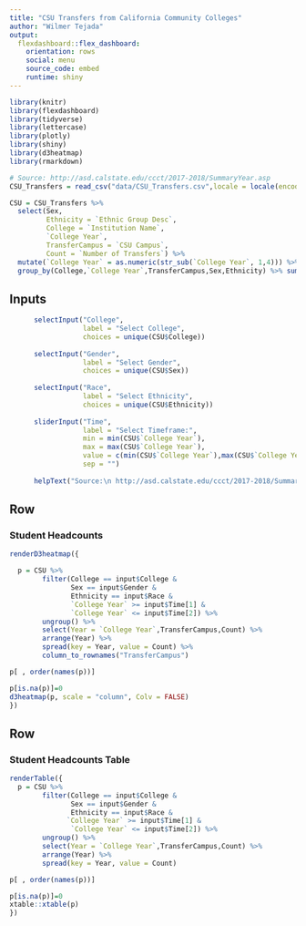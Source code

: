 ```yaml
---
title: "CSU Transfers from California Community Colleges"
author: "Wilmer Tejada"
output: 
  flexdashboard::flex_dashboard:
    orientation: rows
    social: menu
    source_code: embed
    runtime: shiny
---
```



```r
library(knitr)
library(flexdashboard)
library(tidyverse)
library(lettercase)
library(plotly)
library(shiny)
library(d3heatmap)
library(rmarkdown)
```


```r
# Source: http://asd.calstate.edu/ccct/2017-2018/SummaryYear.asp
CSU_Transfers = read_csv("data/CSU_Transfers.csv",locale = locale(encoding = 'ISO-8859-1'))
```

```r
CSU = CSU_Transfers %>%
  select(Sex,
         Ethnicity = `Ethnic Group Desc`,
         College = `Institution Name`, 
         `College Year`, 
         TransferCampus = `CSU Campus`, 
         Count = `Number of Transfers`) %>%
  mutate(`College Year` = as.numeric(str_sub(`College Year`, 1,4))) %>%
  group_by(College,`College Year`,TransferCampus,Sex,Ethnicity) %>% summarise(Count = sum(Count))


```


Inputs {.sidebar}
-----------------------------------------------------------------------

```r
      selectInput("College", 
                  label = "Select College", 
                  choices = unique(CSU$College))
      
      selectInput("Gender", 
                  label = "Select Gender", 
                  choices = unique(CSU$Sex))
      
      selectInput("Race", 
                  label = "Select Ethnicity", 
                  choices = unique(CSU$Ethnicity))
      
      sliderInput("Time",
                  label = "Select Timeframe:",
                  min = min(CSU$`College Year`),
                  max = max(CSU$`College Year`),
                  value = c(min(CSU$`College Year`),max(CSU$`College Year`)),
                  sep = "")
      
      helpText("Source:\n http://asd.calstate.edu/ccct/2017-2018/SummaryYear.asp")
```


Row {data-height=50}
-----------------------------------------------------------------------

### Student Headcounts {data-width=200}

```r



renderD3heatmap({

  p = CSU %>%
        filter(College == input$College &
               Sex == input$Gender & 
               Ethnicity == input$Race &
               `College Year` >= input$Time[1] &
               `College Year` <= input$Time[2]) %>%
        ungroup() %>%
        select(Year = `College Year`,TransferCampus,Count) %>%
        arrange(Year) %>%
        spread(key = Year, value = Count) %>%
        column_to_rownames("TransferCampus") 

p[ , order(names(p))]

p[is.na(p)]=0
d3heatmap(p, scale = "column", Colv = FALSE)
})


```

Row {data-height=50}
-----------------------------------------------------------------------
### Student Headcounts Table {data-width=200}

```r

renderTable({
  p = CSU %>%
        filter(College == input$College &
               Sex == input$Gender & 
               Ethnicity == input$Race &
              `College Year` >= input$Time[1] &
               `College Year` <= input$Time[2]) %>%
        ungroup() %>%
        select(Year = `College Year`,TransferCampus,Count) %>%
        arrange(Year) %>%
        spread(key = Year, value = Count)

p[ , order(names(p))]

p[is.na(p)]=0
xtable::xtable(p)
})
```


